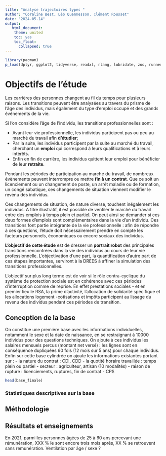 ```yaml
---
title: "Analyse trajectoires types "
author: "Coraline Best, Léo Quennesson, Clément Rousset"
date: "2024-05-14"
output: 
   html_document:
    theme: united
    toc: yes
    toc_float:
      collapsed: true
---
```


```r
library(pacman)
p_load(dplyr, ggplot2, tidyverse, readxl, rlang, lubridate, zoo, runner, TraMineR, DBI, RPostgres)

```


# Objectifs de l'étude 

Les carrières des personnes changent au fil du temps pour plusieurs raisons. Les transitions peuvent être analysées au travers du prisme de l'âge des individus, mais également du type d'emploi occupé et des grands événements de la vie.

Si l'on considère l'âge de l'individu, les transitions professionnelles sont : 

- Avant leur vie professionnelle, les individus participent pas ou peu au marché du travail afin **d'étudier**; 
- Par la suite, les individus participent par la suite au marché du travail, cherchant un **emploi** qui correspond à leurs qualifications et à leurs intérêts. 
- Enfin en fin de carrière, les individus quittent leur emploi pour bénéficier de leur **retraite**.

Pendant les périodes de participation au marché du travail, de nombreux évènements peuvent interrompre ou mettre **fin à un contrat**. Que ce soit un licenciement ou un changement de poste, un arrêt maladie ou de formation, un congé sabatique, ces changements de situation viennent modifier le revenu des individus. 

Ces changements de situation, de nature diverse, touchent inégalement les individus. A titre illustratif, il est possible de ventiler le marché du travail entre des emplois à temps plein et partiel. On peut ainsi se demander si ces deux formes d'emplois sont complémentaires dans la vie d'un individu. Ces transitions font partie intégrante de la vie professionnelle : afin de répondre à ces questions, l'étude doit nécessairement prendre en compte les facteurs personnels, économiques ou encore sociaux des individus.

**L'objectif de cette étude** est de dresser un **portrait robot** des principales transitions rencontrées dans la vie des individus au cours de leur vie professionnelle. L'objectivation d'une part, la quantification d'autre part de ces étapes importantes, serviront à la DREES à affiner la simulation des transitions professionnelles. 

L'objectif sur plus long terme est de voir si le rôle contra-cyclique du système de protection sociale est en cohérence avec ces périodes d'interruption comme de reprise. En effet prestations sociales - et en premier lieu le RSA, la prime d'activité, l'allocation de solidarité spécifique et les allocations logement -cotisations et impôts participent au lissage du revenu des individus pendant ces périodes de transition.

## Conception de la base 

On constitue une première base avec les informations individuelles, notamment le sexe et la date de naissance, en se restraignant à 10000 individus pour des questions techniques. On ajoute à ces individus les salaires mensuels percus (montant net versé) : les lignes sont en conséquence dupliquées 60 fois (12 mois sur 5 ans) pour chaque individus. Enfin sur cette base cylindrée on ajoute les informations existantes portant sur : 
- la nature du contrat : CDI, CDD
- la quotité horaire travaillée : temps plein ou partiel
- secteur : agriculteur, artisan (10 modalités)
- raison de rupture : licenciements, ruptures, fin de contrat
- CPS
                          


```r
head(base_finale)
```

### Statistiques descriptives sur la base


## Méthodologie


## Résultats et enseignements 


En 2021, parmi les personnes âgées de 25 à 60 ans percevant une rémunération, XXX % le sont encore trois mois après, XX % se retrouvent sans remunération. Ventilation par âge / sexe ?



